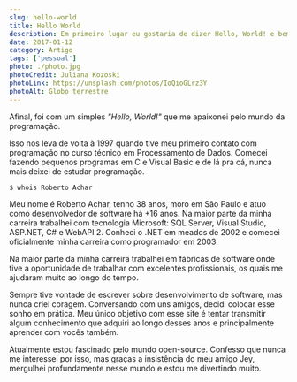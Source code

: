 ```yaml
---
slug: hello-world
title: Hello World
description: Em primeiro lugar eu gostaria de dizer Hello, World! e bem-vindos ao meu site pessoal.
date: 2017-01-12
category: Artigo
tags: ['pessoal']
photo: ./photo.jpg
photoCredit: Juliana Kozoski
photoLink: https://unsplash.com/photos/IoQioGLrz3Y
photoAlt: Globo terrestre
---
```


Afinal, foi com um simples _"Hello, World!"_ que me apaixonei pelo mundo da programação.

Isso nos leva de volta à 1997 quando tive meu primeiro contato com programação no curso técnico em Processamento de Dados. Comecei fazendo pequenos programas em C e Visual Basic e de lá pra cá, nunca mais deixei de estudar programação.

```bash
$ whois Roberto Achar
```

Meu nome é Roberto Achar, tenho 38 anos, moro em São Paulo e atuo como desenvolvedor de software há +16 anos. Na maior parte da minha carreira trabalhei com tecnologia Microsoft: SQL Server, Visual Studio, ASP.NET, C# e WebAPI 2. Conheci o .NET em meados de 2002 e comecei oficialmente minha carreira como programador em 2003.

Na maior parte da minha carreira trabalhei em fábricas de software onde tive a oportunidade de trabalhar com excelentes profissionais, os quais me ajudaram muito ao longo do tempo.

Sempre tive vontade de escrever sobre desenvolvimento de software, mas nunca criei coragem. Conversando com uns amigos, decidi colocar esse sonho em prática. Meu único objetivo com esse site é tentar transmitir algum conhecimento que adquiri ao longo desses anos e principalmente aprender com vocês também.

Atualmente estou fascinado pelo mundo open-source. Confesso que nunca me interessei por isso, mas graças a insistência do meu amigo Jey, mergulhei profundamente nesse mundo e estou me divertindo muito.
